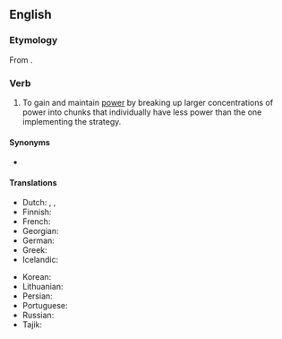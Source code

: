 ==English==
{{wikipedia}}

===Etymology===
From {{etyl|la|en}} {{m|la|divide et impera}}.

===Verb===
{{head|en|verb}}

# {{lb|en|politics}} To gain and maintain [[power]] by breaking up larger concentrations of power into chunks that individually have less power than the one implementing the strategy.

====Synonyms====
* {{l|en|divide and conquer}}

====Translations====
{{trans-top|Divide and conquer}}
* Dutch: {{t|nl|divide et impera}}, {{t|nl|deel en heers}}, {{t|nl|verdeel en heers}}
* Finnish: {{t|fi|hajota ja hallitse}}
* French: {{t+|fr|diviser pour régner}}
* Georgian: {{t+|ka|დაყავი და იბატონე}}
* German: {{t|de|Teile und herrsche}}
* Greek: {{t+|el|διαίρει και βασίλευε}}
* Icelandic: {{t|is|deila og drottna}}
{{trans-mid}}
* Korean: {{t|ko|분열시켜 지배하다}}
* Lithuanian: {{t|lt|skaldyk ir valdyk}}
* Persian: {{t|fa|تفرقه بینداز و حکومت کن|tr=tafraqe biyandâz o hokumat kon}}
* Portuguese: {{t|pt|dividir e governar}}
* Russian: {{t|ru|разделя́й и вла́ствуй}}
* Tajik: {{t|tg|тафрақа андозу ҳукумат кун}}
{{trans-bottom}}